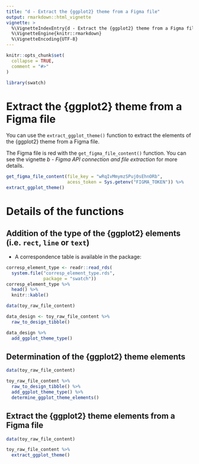 ```yaml
---
title: "d - Extract the {ggplot2} theme from a Figma file"
output: rmarkdown::html_vignette
vignette: >
  %\VignetteIndexEntry{d - Extract the {ggplot2} theme from a Figma file}
  %\VignetteEngine{knitr::rmarkdown}
  %\VignetteEncoding{UTF-8}
---
```


```r
knitr::opts_chunk$set(
  collapse = TRUE,
  comment = "#>"
)
```

```r
library(swatch)
```

<!-- WARNING - This vignette is generated by {fusen} from /dev/flat_figma_ggplot_correspondance.Rmd: do not edit by hand -->

<!--
 You need to run the 'description' chunk in the '0-dev_history.Rmd' file before continuing your code there.
-->


# Extract the {ggplot2} theme from a Figma file

You can use the `extract_ggplot_theme()` function to extract the elements of the {ggplot2} theme from a Figma file.

The Figma file is red with the `get_figma_file_content()` function. You can see the vignette _b - Figma API connection and file extraction_ for more details.


```r
get_figma_file_content(file_key = "wRqIvMmymzSPuj0sEhnORb",
                       acess_token = Sys.getenv("FIGMA_TOKEN")) %>% 
extract_ggplot_theme()
```

# Details of the functions

## Addition of the type of the {ggplot2} elements (i.e. `rect`, `line` or `text`)

- A correspondence table is available in the package:

```r
corresp_element_type <- readr::read_rds(
  system.file("corresp_element_type.rds",
              package = "swatch"))
corresp_element_type %>% 
  head() %>% 
  knitr::kable()
```

```r
data(toy_raw_file_content)

data_design <- toy_raw_file_content %>% 
  raw_to_design_tibble()

data_design %>% 
  add_ggplot_theme_type()
```

## Determination of the {ggplot2} theme elements

  

```r
data(toy_raw_file_content)

toy_raw_file_content %>% 
  raw_to_design_tibble() %>% 
  add_ggplot_theme_type() %>% 
  determine_ggplot_theme_elements()
```

  

## Extract the {ggplot2} theme elements from a Figma file

  

```r
data(toy_raw_file_content)

toy_raw_file_content %>% 
  extract_ggplot_theme()
```

  

  


